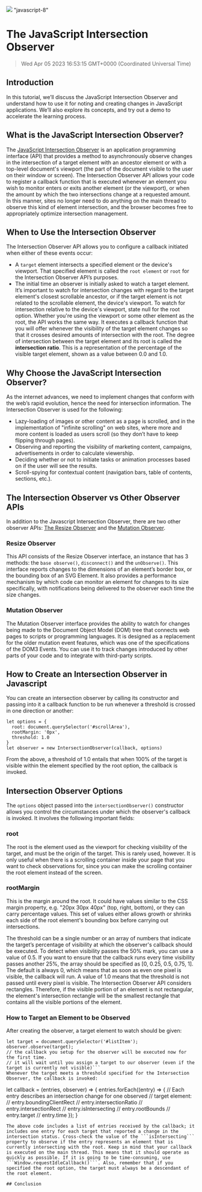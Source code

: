 ![](https://uploads-ssl.webflow.com/6143afec68f555387049efb3/63e50a484cc68336e642ef02_JavascriptIntersection_dd81ca360b88fbca88d2c9b600f09146_2000.jpeg)
"javascript-8"
# The JavaScript Intersection Observer
> Wed Apr 05 2023 16:53:15 GMT+0000 (Coordinated Universal Time)

## Introduction
In this tutorial, we’ll discuss the JavaScript Intersection Observer and understand how to use it for noting and creating changes in JavaScript applications. We’ll also explore its concepts, and try out a demo to accelerate the learning process.

## What is the JavaScript Intersection Observer?
The <a href="https://developer.mozilla.org/en-US/docs/Web/API/Intersection_Observer_API" target="_blank" rel="noopener noreferrer">JavaScript Intersection Observer</a> is an application programming interface (API) that provides a method to asynchronously observe changes in the intersection of a target element with an ancestor element or with a top-level document's viewport (the part of the document visible to the user on their window or screen).
The Intersection Observer API allows your code to register a callback function that is executed whenever an element you wish to monitor enters or exits another element (or the viewport), or when the amount by which the two intersections change at a requested amount. In this manner, sites no longer need to do anything on the main thread to observe this kind of element intersection, and the browser becomes free to appropriately optimize intersection management.

## When to Use the Intersection Observer
The Intersection Observer API allows you to configure a callback initiated when either of these events occur:
- A ```target``` element intersects a specified element or the device's viewport. That specified element is called the ```root element``` or ```root``` for the Intersection Observer API’s purposes.
- The initial time an observer is initially asked to watch a target element.
It’s important to watch for intersection changes with regard to the target element's closest scrollable ancestor, or if the target element is not related to the scrollable element, the device's viewport. To watch for intersection relative to the device's viewport, state null for the root option. Whether you're using the viewport or some other element as the root, the API works the same way. It executes a callback function that you will offer whenever the visibility of the target element changes so that it crosses desired amounts of intersection with the root. The degree of intersection between the target element and its root is called the **intersection ratio**. This is a representation of the percentage of the visible target element, shown as a value between 0.0 and 1.0.

## Why Choose the JavaScript Intersection Observer?
As the internet advances, we need to implement changes that conform with the web’s rapid evolution, hence the need for intersection information. The Intersection Observer is used for the following:
- Lazy-loading of images or other content as a page is scrolled, and in the implementation of &quot;infinite scrolling&quot; on web sites, where more and more content is loaded as users scroll (so they don’t have to keep flipping through pages).
- Observing and reporting the visibility of marketing content, campaigns, advertisements in order to calculate viewership.
- Deciding whether or not to initiate tasks or animation processes based on if the user will see the results.
- Scroll-spying for contextual content (navigation bars, table of contents, sections, etc.).

## **The Intersection Observer vs Other Observer APIs**
In addition to the Javascript Intersection Observer, there are two other observer APIs: <a href="https://developer.mozilla.org/en-US/docs/Web/API/ResizeObserver" target="_blank" rel="noopener noreferrer">The Resize Observer</a> and the <a href="https://developer.mozilla.org/en-US/docs/Web/API/MutationObserver" target="_blank" rel="noopener noreferrer">Mutation Observer</a>.

### Resize Observer
This API consists of the Resize Observer interface, an instance that has 3 methods: the ```base observe()```, ```disconnect()``` and the ```unObserve()```. This interface reports changes to the dimensions of an element’s border box, or the bounding box of an SVG Element. It also  provides a performance mechanism by which code can monitor an element for changes to its size specifically, with notifications being delivered to the observer each time the size changes.

### Mutation Observer
The Mutation Observer interface provides the ability to watch for changes being made to the Document Object Model (DOM) tree that connects web pages to scripts or programming languages. It is designed as a replacement for the older mutation event features, which was one of the specifications of the DOM3 Events. You can use it to track changes introduced by other parts of your code and to integrate with third-party scripts.

## How to Create an Intersection Observer in Javascript
You can create an intersection observer by calling its constructor and passing into it a callback function to be run whenever a threshold is crossed in one direction or another:
```
let options = {
  root: document.querySelector('#scrollArea'),
  rootMargin: '0px',
  threshold: 1.0
}
let observer = new IntersectionObserver(callback, options)
```
From the above, a threshold of 1.0 entails that when 100% of the target is visible within the element specified by the root option, the callback is invoked.

## Intersection Observer Options
The ```options``` object passed into the ```intersectionObserver()``` constructor allows you control the circumstances under which the observer's callback is invoked. It involves the following important fields:

### root
The root is the element used as the viewport for checking visibility of the target, and must be the origin of the target. This is rarely used, however. It is only useful when there is a scrolling container inside your page that you want to check observations for, since you can make the scrolling container the root element instead of the screen.

### rootMargin
This is the margin around the root. It could have values similar to the CSS margin property, e.g. &quot;20px 30px 40px&quot; (top, right, bottom), or they can carry percentage values. This set of values either allows growth or shrinks each side of the root element's bounding box before carrying out intersections.

The threshold can be a single number or an array of numbers that indicate the target’s percentage of visibility at which the observer's callback should be executed. To detect when visibility passes the 50% mark, you can use a value of 0.5. If you want to ensure that the callback runs every time visibility passes another 25%, the array should be specified as [0, 0.25, 0.5, 0.75, 1]. The default is always 0, which means that as soon as even one pixel is visible, the callback will run. A value of 1.0 means that the threshold is not passed until every pixel is visible.
The Intersection Observer API considers rectangles. Therefore, if the visible portion of an element is not rectangular, the element's intersection rectangle will be the smallest rectangle that contains all the visible portions of the element.

### How to Target an Element to be Observed
After creating the observer, a target element to watch should be given:

```
let target = document.querySelector('#listItem');
observer.observe(target);
// the callback you setup for the observer will be executed now for the first time.
// it will wait until you assign a target to our observer (even if the target is currently not visible)```
Whenever the target meets a threshold specified for the Intersection Observer, the callback is invoked:
```
let callback = (entries, observer) =&gt; {
  entries.forEach((entry) =&gt; {
 // Each entry describes an intersection change for one observed
 // target element:
 //   entry.boundingClientRect
 //   entry.intersectionRatio
 //   entry.intersectionRect
 //   entry.isIntersecting
 //   entry.rootBounds
 //   entry.target
 //   entry.time
  });
}
```
The above code includes a list of entries received by the callback; it includes one entry for each target that reported a change in the intersection status. Cross-check the value of the ```isIntersecting``` property to observe if the entry represents an element that is currently intersecting with the root. Keep in mind that your callback is executed on the main thread. This means that it should operate as quickly as possible. If it is going to be time-consuming, use ```Window.requestIdleCallback()```. Also, remember that if you specified the root option, the target must always be a descendant of the root element.

## Conclusion
